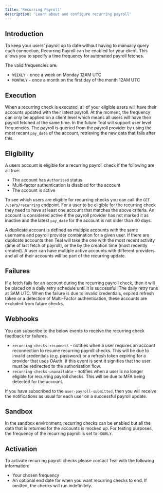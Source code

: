 ```yaml
---
title: 'Recurring Payroll'
description: 'Learn about and configure recurring payroll'
---
```


## Introduction

To keep your users' payroll up to date without having to manually query each connection, Recurring Payroll can be enabled for your client. This allows you to specify a time frequency for automated payroll fetches. 

The valid frequencies are:
- `WEEKLY` - once a week on Monday 12AM UTC
- `MONTHLY` - once a month on the first day of the month 12AM UTC

## Execution

When a recurring check is executed, all of your eligible users will have their accounts updated with their latest payroll. At the moment, the frequency can only be applied on a client level
which means all users will have their payroll fetched at the same time. In the future Teal will support user level frequencies. The payroll is queried from the payroll provider by using the most recent `pay_date` of the account, 
retrieving the new data that falls after this.

## Eligibility

A users account is eligible for a recurring payroll check if the following are all true:
- The account has `Authorised` status
- Multi-factor authentication is disabled for the account
- The account is active

To see which users are eligible for recurring checks you can call the `GET /users/recurring` endpoint. For a user to be eligible for the recurring check they need to have at least one account that matches 
the above criteria. An account is considered active if the payroll provider has not marked it as inactive and the latest `pay_date` for the account is not older than 40 days.

A duplicate account is defined as multiple accounts with the same username and payroll provider combination for a given user. If there are duplicate accounts then Teal will take the one with the most recent activity (time of last fetch of payroll), or the
by the creation time (most recently created). A user can have multiple active accounts with different providers and all of their accounts will be part of the recurring update.

## Failures

If a fetch fails for an account during the recurring payroll check, then it will be placed on a daily retry schedule until it is successful. The daily retry runs at 3AM UTC. When the failure is due to invalid credentials, expired refresh token or a detection of Multi-Factor authentication, these accounts
are excluded from future checks.

## Webhooks

You can subscribe to the below events to receive the recurring check feedback for failures.

- `recurring-checks-reconnect` - notifies when a user requires an account reconnection to resume recurring payroll checks. This will be due to invalid credentials (e.g. password) or a refresh token expiring for a provider that uses OAuth. 
If this event is sent it signifies that the user must be redirected to the authorisation flow.
- `recurring-checks-unavailable` - notifies when a user is no longer eligible for recurring payroll checks. This will be due to MFA being detected for the account.

If you have subscribed to the `user-payroll-submitted`, then you will receive the notifications as usual for each user on a successful payroll update.

## Sandbox

In the sandbox environment, recurring checks can be enabled but all the data that is returned for the accounts is mocked up. For testing purposes, the frequency of the recurring payroll is set to `HOURLY`.

## Activation

To activate recurring payroll checks please contact Teal with the following information:
- Your chosen frequency
- An optional end date for when you want recurring checks to end. If omitted, the checks will run indefinitely.